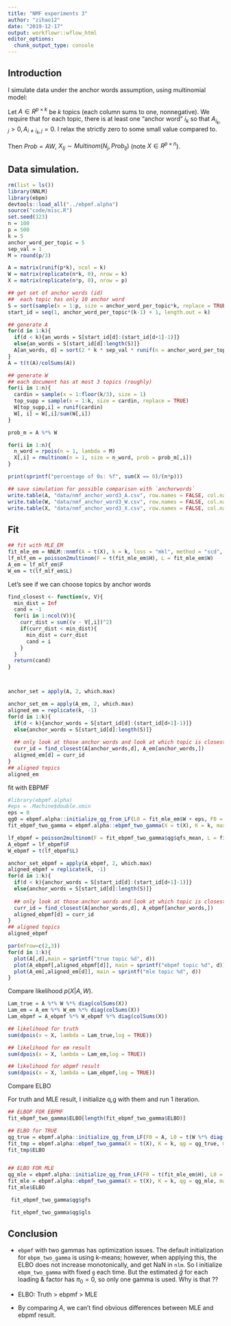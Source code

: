 ```yaml
---
title: "NMF experiments 3"
author: "zihao12"
date: "2019-12-17"
output: workflowr::wflow_html
editor_options:
  chunk_output_type: console
---
```


## Introduction
I simulate data under the anchor words assumption, using multinomial model:\

Let $A \in R^{p \times k}$ be $k$ topics (each column sums to one, nonnegative). We require that for each topic, there is at least one "anchor word" $i_k$ so that $A_{i_k, j} > 0, A_{i \neq i_k, j} = 0$. I relax the strictly zero to some small  value compared to. \

Then $Prob = A W$, $X_{Ij} \sim Multinom(N_j, Prob_{Ij})$ (note $X \in R^{p \times n}$). 

## Data simulation. 
```r
rm(list = ls())
library(NNLM)
library(ebpm)
devtools::load_all("../ebpmf.alpha")
source("code/misc.R")
set.seed(123)
n = 100
p = 500
k = 5
anchor_word_per_topic = 5
sep_val = 1
M = round(p/3)

A = matrix(runif(p*k), ncol = k)
W = matrix(replicate(n*k, 0), nrow = k)
X = matrix(replicate(n*p, 0), nrow = p)

## get set of anchor words (id)
##  each topic has only 10 anchor word
S = sort(sample(x = 1:p, size = anchor_word_per_topic*k, replace = TRUE))
start_id = seq(1, anchor_word_per_topic*(k-1) + 1, length.out = k)

## generate A
for(d in 1:k){
  if(d < k){an_words = S[start_id[d]:(start_id[d+1]-1)]}
  else{an_words = S[start_id[d]:length(S)]}
  A[an_words, d] = sort(2 * k * sep_val * runif(n = anchor_word_per_topic, min = 0.4, max = 0.6))
}
A = t(t(A)/colSums(A))

## generate W
## each document has at most 3 topics (roughly)
for(i in 1:n){
  cardin = sample(x = 1:floor(k/3), size = 1)
  top_supp = sample(x = 1:k, size = cardin, replace = TRUE)
  W[top_supp,i] = runif(cardin)
  W[, i] = W[,i]/sum(W[,i])
}

prob_m = A %*% W

for(i in 1:n){
  n_word = rpois(n = 1, lambda = M)
  X[,i] = rmultinom(n = 1, size = n_word, prob = prob_m[,i])
}

print(sprintf("percentage of 0s: %f", sum(X == 0)/(n*p)))

## save simulation for possible comparison with `anchorwords`
write.table(A, "data/nmf_anchor_word3_A.csv", row.names = FALSE, col.names = FALSE)
write.table(W, "data/nmf_anchor_word3_W.csv", row.names = FALSE, col.names = FALSE)
write.table(X, "data/nmf_anchor_word3_X.csv", row.names = FALSE, col.names = FALSE)
```


## Fit 
```r
## fit with MLE_EM
fit_mle_em = NNLM::nnmf(A = t(X), k = k, loss = "mkl", method = "scd", max.iter = 10000)
lf_mlf_em = poisson2multinom(F = t(fit_mle_em$H), L = fit_mle_em$W)
A_em = lf_mlf_em$F
W_em = t(lf_mlf_em$L)

```


Let's see if we can choose topics by anchor words

```r
find_closest <- function(v, V){
  min_dist = Inf
  cand = -1
  for(i in 1:ncol(V)){
    curr_dist = sum((v - V[,i])^2)
    if(curr_dist < min_dist){
      min_dist = curr_dist
      cand = i
    }
  }
  return(cand)
}



anchor_set = apply(A, 2, which.max)

anchor_set_em = apply(A_em, 2, which.max)
aligned_em = replicate(k, -1)
for(d in 1:k){
  if(d < k){anchor_words = S[start_id[d]:(start_id[d+1]-1)]}
  else{anchor_words = S[start_id[d]:length(S)]}
  
  ## only look at those anchor words and look at which topic is closest
  curr_id = find_closest(A[anchor_words,d], A_em[anchor_words,])
  aligned_em[d] = curr_id
}
## aligned topics 
aligned_em
```


fit with EBPMF
```r
#library(ebpmf.alpha)
#eps = .Machine$double.xmin
eps = 0
qg0 = ebpmf.alpha::initialize_qg_from_LF(L0 = fit_mle_em$W + eps, F0 = t(fit_mle_em$H + eps))
fit_ebpmf_two_gamma = ebpmf.alpha::ebpmf_two_gamma(X = t(X), K = k, maxiter.out = 1000, verbose = FALSE)
```


```r
lf_ebpmf = poisson2multinom(F = fit_ebpmf_two_gamma$qg$qfs_mean, L = fit_ebpmf_two_gamma$qg$qls_mean)
A_ebpmf = lf_ebpmf$F
W_ebpmf = t(lf_ebpmf$L)

anchor_set_ebpmf = apply(A_ebpmf, 2, which.max)
aligned_ebpmf = replicate(k, -1)
for(d in 1:k){
  if(d < k){anchor_words = S[start_id[d]:(start_id[d+1]-1)]}
  else{anchor_words = S[start_id[d]:length(S)]}
  
  ## only look at those anchor words and look at which topic is closest
  curr_id = find_closest(A[anchor_words,d], A_ebpmf[anchor_words,])
  aligned_ebpmf[d] = curr_id
}
## aligned topics 
aligned_ebpmf
```


```r
par(mfrow=c(2,3))
for(d in 1:k){
  plot(A[,d],main = sprintf("true topic %d", d))
  plot(A_ebpmf[,aligned_ebpmf[d]], main = sprintf("ebpmf topic %d", d))
  plot(A_em[,aligned_em[d]], main = sprintf("mle topic %d", d))
}
```



Compare likelihood $p(X|A, W)$.
```r
Lam_true = A %*% W %*% diag(colSums(X))
Lam_em = A_em %*% W_em %*% diag(colSums(X))
Lam_ebpmf = A_ebpmf %*% W_ebpmf %*% diag(colSums(X))

## likelihood for truth
sum(dpois(x = X, lambda = Lam_true,log = TRUE))

## likelihood for em result
sum(dpois(x = X, lambda = Lam_em,log = TRUE))

## likelihood for ebpmf result
sum(dpois(x = X, lambda = Lam_ebpmf,log = TRUE))
```



Compare ELBO

For truth and MLE result, I initialize q,g with them and run 1 iteration. 
```r
## ELBOP FOR EBPMF
fit_ebpmf_two_gamma$ELBO[length(fit_ebpmf_two_gamma$ELBO)]

## ELBO for TRUE
qg_true = ebpmf.alpha::initialize_qg_from_LF(F0 = A, L0 = t(W %*% diag(colSums(X))))
fit_tmp = ebpmf.alpha::ebpmf_two_gamma(X = t(X), K = k, qg = qg_true, maxiter.out = 1)
fit_tmp$ELBO


## ELBO FOR MLE
qg_mle = ebpmf.alpha::initialize_qg_from_LF(F0 = t(fit_mle_em$H), L0 = fit_mle_em$W)
fit_mle = ebpmf.alpha::ebpmf_two_gamma(X = t(X), K = k, qg = qg_mle, maxiter.out = 1)
fit_mle$ELBO
```



```r
 fit_ebpmf_two_gamma$qg$gfs

 fit_ebpmf_two_gamma$qg$gls
```



## Conclusion
* `ebpmf` with two gammas has optimization issues. The default initialization for `ebpm_two_gamma` is using k-means; however, when applying this, the ELBO does not increase monotonically, and get NaN in `nlm`. So I initialize `ebpm_two_gamma` with fixed `g` each time. But the estimated $\hat{g}$ for each loading & factor has $\pi_0 = 0$, so only one gamma is used. Why is that ??

* ELBO: Truth > ebpmf >  MLE

* By comparing $A$, we can't find obvious differences between MLE and ebpmf result. 











